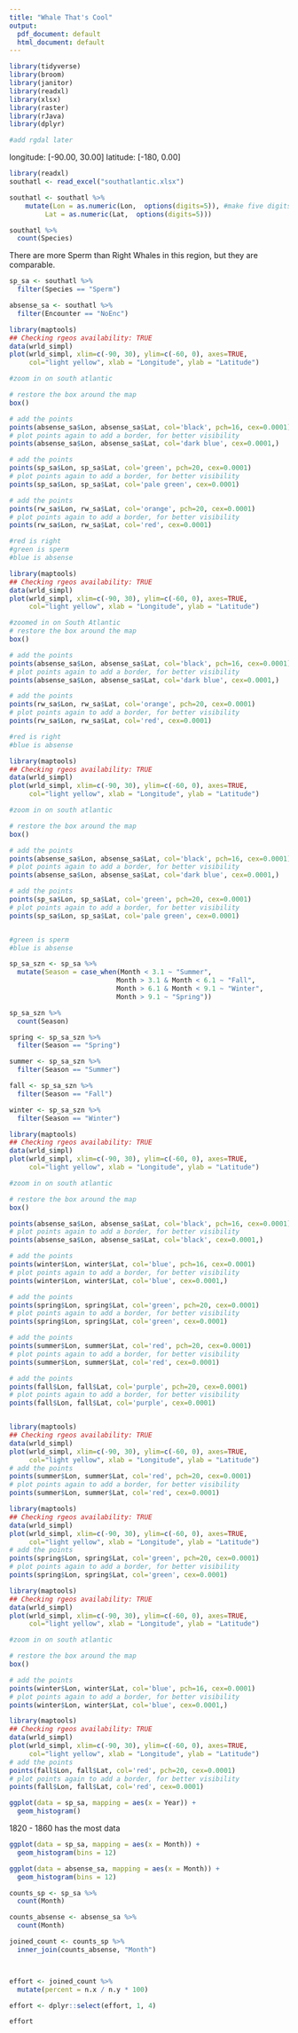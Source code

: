 ```yaml
---
title: "Whale That's Cool"
output:
  pdf_document: default
  html_document: default
---
```



```r
library(tidyverse)
library(broom)
library(janitor)
library(readxl)
library(xlsx)
library(raster)
library(rJava)
library(dplyr)

#add rgdal later
```


longitude: [-90.00, 30.00]
latitude: [-180, 0.00]

```r
library(readxl)
southatl <- read_excel("southatlantic.xlsx")

southatl <- southatl %>%
    mutate(Lon = as.numeric(Lon,  options(digits=5)), #make five digits)
         Lat = as.numeric(Lat,  options(digits=5))) 

```

```r
southatl %>%
  count(Species)
```

There are more Sperm than Right Whales in this region, but they are comparable.

```r
sp_sa <- southatl %>%
  filter(Species == "Sperm")

absense_sa <- southatl %>% 
  filter(Encounter == "NoEnc")
```


```r
library(maptools)
## Checking rgeos availability: TRUE
data(wrld_simpl)
plot(wrld_simpl, xlim=c(-90, 30), ylim=c(-60, 0), axes=TRUE, 
     col="light yellow", xlab = "Longitude", ylab = "Latitude")

#zoom in on south atlantic

# restore the box around the map
box()

# add the points
points(absense_sa$Lon, absense_sa$Lat, col='black', pch=16, cex=0.0001)
# plot points again to add a border, for better visibility
points(absense_sa$Lon, absense_sa$Lat, col='dark blue', cex=0.0001,)

# add the points
points(sp_sa$Lon, sp_sa$Lat, col='green', pch=20, cex=0.0001)
# plot points again to add a border, for better visibility
points(sp_sa$Lon, sp_sa$Lat, col='pale green', cex=0.0001)

# add the points
points(rw_sa$Lon, rw_sa$Lat, col='orange', pch=20, cex=0.0001)
# plot points again to add a border, for better visibility
points(rw_sa$Lon, rw_sa$Lat, col='red', cex=0.0001)

#red is right
#green is sperm
#blue is absense

```

```r
library(maptools)
## Checking rgeos availability: TRUE
data(wrld_simpl)
plot(wrld_simpl, xlim=c(-90, 30), ylim=c(-60, 0), axes=TRUE, 
     col="light yellow", xlab = "Longitude", ylab = "Latitude")

#zoomed in on South Atlantic
# restore the box around the map
box()

# add the points
points(absense_sa$Lon, absense_sa$Lat, col='black', pch=16, cex=0.0001)
# plot points again to add a border, for better visibility
points(absense_sa$Lon, absense_sa$Lat, col='dark blue', cex=0.0001,)

# add the points
points(rw_sa$Lon, rw_sa$Lat, col='orange', pch=20, cex=0.0001)
# plot points again to add a border, for better visibility
points(rw_sa$Lon, rw_sa$Lat, col='red', cex=0.0001)

#red is right
#blue is absense

```


```r
library(maptools)
## Checking rgeos availability: TRUE
data(wrld_simpl)
plot(wrld_simpl, xlim=c(-90, 30), ylim=c(-60, 0), axes=TRUE, 
     col="light yellow", xlab = "Longitude", ylab = "Latitude")

#zoom in on south atlantic

# restore the box around the map
box()

# add the points
points(absense_sa$Lon, absense_sa$Lat, col='black', pch=16, cex=0.0001)
# plot points again to add a border, for better visibility
points(absense_sa$Lon, absense_sa$Lat, col='dark blue', cex=0.0001,)

# add the points
points(sp_sa$Lon, sp_sa$Lat, col='green', pch=20, cex=0.0001)
# plot points again to add a border, for better visibility
points(sp_sa$Lon, sp_sa$Lat, col='pale green', cex=0.0001)


#green is sperm
#blue is absense
```

```r
sp_sa_szn <- sp_sa %>% 
  mutate(Season = case_when(Month < 3.1 ~ "Summer",
                           Month > 3.1 & Month < 6.1 ~ "Fall", 
                           Month > 6.1 & Month < 9.1 ~ "Winter",
                           Month > 9.1 ~ "Spring")) 

sp_sa_szn %>%
  count(Season)

```


```r
spring <- sp_sa_szn %>%
  filter(Season == "Spring")

summer <- sp_sa_szn %>%
  filter(Season == "Summer")

fall <- sp_sa_szn %>%
  filter(Season == "Fall")

winter <- sp_sa_szn %>%
  filter(Season == "Winter")
```


```r
library(maptools)
## Checking rgeos availability: TRUE
data(wrld_simpl)
plot(wrld_simpl, xlim=c(-90, 30), ylim=c(-60, 0), axes=TRUE, 
     col="light yellow", xlab = "Longitude", ylab = "Latitude")

#zoom in on south atlantic

# restore the box around the map
box()

points(absense_sa$Lon, absense_sa$Lat, col='black', pch=16, cex=0.0001)
# plot points again to add a border, for better visibility
points(absense_sa$Lon, absense_sa$Lat, col='black', cex=0.0001,)

# add the points
points(winter$Lon, winter$Lat, col='blue', pch=16, cex=0.0001)
# plot points again to add a border, for better visibility
points(winter$Lon, winter$Lat, col='blue', cex=0.0001,)

# add the points
points(spring$Lon, spring$Lat, col='green', pch=20, cex=0.0001)
# plot points again to add a border, for better visibility
points(spring$Lon, spring$Lat, col='green', cex=0.0001)

# add the points
points(summer$Lon, summer$Lat, col='red', pch=20, cex=0.0001)
# plot points again to add a border, for better visibility
points(summer$Lon, summer$Lat, col='red', cex=0.0001)

# add the points
points(fall$Lon, fall$Lat, col='purple', pch=20, cex=0.0001)
# plot points again to add a border, for better visibility
points(fall$Lon, fall$Lat, col='purple', cex=0.0001)



```


```r
library(maptools)
## Checking rgeos availability: TRUE
data(wrld_simpl)
plot(wrld_simpl, xlim=c(-90, 30), ylim=c(-60, 0), axes=TRUE, 
     col="light yellow", xlab = "Longitude", ylab = "Latitude")
# add the points
points(summer$Lon, summer$Lat, col='red', pch=20, cex=0.0001)
# plot points again to add a border, for better visibility
points(summer$Lon, summer$Lat, col='red', cex=0.0001)

```

```r
library(maptools)
## Checking rgeos availability: TRUE
data(wrld_simpl)
plot(wrld_simpl, xlim=c(-90, 30), ylim=c(-60, 0), axes=TRUE, 
     col="light yellow", xlab = "Longitude", ylab = "Latitude")
# add the points
points(spring$Lon, spring$Lat, col='green', pch=20, cex=0.0001)
# plot points again to add a border, for better visibility
points(spring$Lon, spring$Lat, col='green', cex=0.0001)

```
```r
library(maptools)
## Checking rgeos availability: TRUE
data(wrld_simpl)
plot(wrld_simpl, xlim=c(-90, 30), ylim=c(-60, 0), axes=TRUE, 
     col="light yellow", xlab = "Longitude", ylab = "Latitude")

#zoom in on south atlantic

# restore the box around the map
box()

# add the points
points(winter$Lon, winter$Lat, col='blue', pch=16, cex=0.0001)
# plot points again to add a border, for better visibility
points(winter$Lon, winter$Lat, col='blue', cex=0.0001,)

```

```r
library(maptools)
## Checking rgeos availability: TRUE
data(wrld_simpl)
plot(wrld_simpl, xlim=c(-90, 30), ylim=c(-60, 0), axes=TRUE, 
     col="light yellow", xlab = "Longitude", ylab = "Latitude")
# add the points
points(fall$Lon, fall$Lat, col='red', pch=20, cex=0.0001)
# plot points again to add a border, for better visibility
points(fall$Lon, fall$Lat, col='red', cex=0.0001)

```

```r
ggplot(data = sp_sa, mapping = aes(x = Year)) +
  geom_histogram()
```
1820 - 1860 has the most data

```r
ggplot(data = sp_sa, mapping = aes(x = Month)) +
  geom_histogram(bins = 12)
```

```r
ggplot(data = absense_sa, mapping = aes(x = Month)) +
  geom_histogram(bins = 12)
```


```r
counts_sp <- sp_sa %>%
  count(Month)

counts_absense <- absense_sa %>%
  count(Month)

joined_count <- counts_sp %>%
  inner_join(counts_absense, "Month")



effort <- joined_count %>%
  mutate(percent = n.x / n.y * 100)

effort <- dplyr::select(effort, 1, 4)

effort


```

